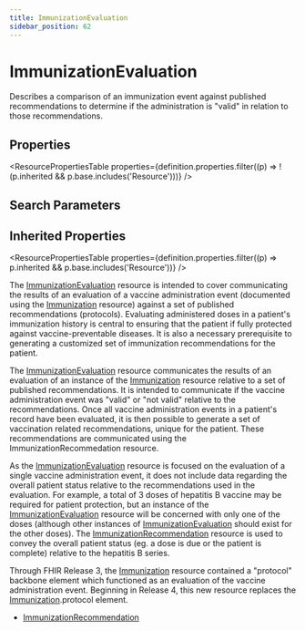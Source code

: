 ```yaml
---
title: ImmunizationEvaluation
sidebar_position: 62
---
```



# ImmunizationEvaluation

Describes a comparison of an immunization event against published recommendations to determine if the administration is "valid" in relation to those recommendations.

<Tabs queryString="section">
<TabItem value="schema" label="Schema" default>

## Properties

<ResourcePropertiesTable
  properties={definition.properties.filter((p) => !(p.inherited && p.base.includes('Resource')))}
/>

## Search Parameters

<SearchParamsTable searchParams={definition.searchParameters} />

## Inherited Properties

<ResourcePropertiesTable properties={definition.properties.filter((p) => p.inherited && p.base.includes('Resource'))} />

</TabItem>
  <TabItem value="usage" label="Usage">
    <div>  <a name="scope"></a>  <p> The <a href="/docs/api/fhir/resources/immunizationevaluation">ImmunizationEvaluation</a> resource is intended to cover communicating the results of an evaluation of a vaccine administration event (documented using the <a href="/docs/api/fhir/resources/immunization">Immunization</a> resource) against a set of published recommendations (protocols). Evaluating administered doses in a patient's immunization history is central to ensuring that the patient if fully protected against vaccine-preventable diseases. It is also a necessary prerequisite to generating a customized set of immunization recommendations for the patient. </p> </div>
    </TabItem>
  <TabItem value="relationships" label="Relationships">
    <div>  <p> The <a href="/docs/api/fhir/resources/immunizationevaluation">ImmunizationEvaluation</a> resource communicates the results of an evaluation of an instance of the <a href="/docs/api/fhir/resources/immunization">Immunization</a> resource relative to a set of published recommendations. It is intended to communicate if the vaccine administration event was "valid" or "not valid" relative to the recommendations. Once all vaccine administration events in a patient's record have been evaluated, it is then possible to generate a set of vaccination related recommendations, unique for the patient. These recommendations are communicated using the ImmunizationRecommedation resource. </p> <p> As the <a href="/docs/api/fhir/resources/immunizationevaluation">ImmunizationEvaluation</a> resource is focused on the evaluation of a single vaccine administration event, it does not include data regarding the overall patient status relative to the recommendations used in the evaluation. For example, a total of 3 doses of hepatitis B vaccine may be required for patient protection, but an instance of the <a href="/docs/api/fhir/resources/immunizationevaluation">ImmunizationEvaluation</a> resource will be concerned with only one of the doses (although other instances of <a href="/docs/api/fhir/resources/immunizationevaluation">ImmunizationEvaluation</a> should exist for the other doses). The <a href="/docs/api/fhir/resources/immunizationrecommendation">ImmunizationRecommendation</a> resource is used to convey the overall patient status (eg. a dose is due or the patient is complete) relative to the hepatitis B series. </p> </div>
    </TabItem>
  <TabItem value="backgroundAndContext" label="Background and Context">
    <div>  <p> Through FHIR Release 3, the <a href="/docs/api/fhir/resources/immunization">Immunization</a> resource contained a  "protocol" backbone element which functioned as an evaluation of the vaccine administration event. Beginning in Release 4, this new resource replaces the <a href="/docs/api/fhir/resources/immunization">Immunization</a>.protocol element. </p> </div>
    </TabItem>
  <TabItem value="referencedBy" label="Referenced By">
    <ul><li><a href="/docs/api/fhir/resources/immunizationrecommendation">ImmunizationRecommendation</a></li></ul>
    </TabItem>

</Tabs>
